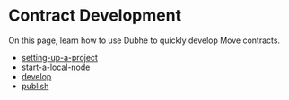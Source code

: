 # Contract Development

On this page, learn how to use Dubhe to quickly develop Move contracts.

- [setting-up-a-project](contract-development/setting-up-a-project)
- [start-a-local-node](contract-development/start-a-local-node)
- [develop](contract-development/develop)
- [publish](contract-development/publish)
